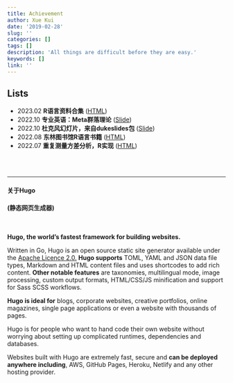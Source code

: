 ```yaml
---
title: Achievement
author: Xue Kui
date: '2019-02-28'
slug: ''
categories: []
tags: []
description: 'All things are difficult before they are easy.'
keywords: []
link: ''
---
```




## Lists


- 2023.02 **R语言资料合集** ([HTML](https://xuekui.site/source/rweb))
- 2022.10 **专业英语：Meta群落理论** ([Slide](https://xuekui.site/metacommu/term-commu#1))
- 2022.10 **杜克风幻灯片，来自dukeslides包** ([Slide](https://xuekui.site/duke/duke_univ#1))
- 2022.08 **东林图书馆R语言书籍** ([HTML](https://xuekui.site/source/r-book-nefu))
- 2022.07 **重复测量方差分析，R实现** ([HTML](https://xuekui.site/xknote))




<br><br>


----

#### 关于Hugo

#### (静态网页生成器)

<br>

**Hugo, the world's fastest framework for building websites.**


Written in Go, Hugo is an open source static site generator available under the [Apache Licence 2.0.](https://github.com/gohugoio/hugo/blob/master/LICENSE) **Hugo supports** TOML, YAML and JSON data file types, Markdown and HTML content files and uses shortcodes to add rich content. **Other notable features** are taxonomies, multilingual mode, image processing, custom output formats, HTML/CSS/JS minification and support for Sass SCSS workflows.



**Hugo is ideal for** blogs, corporate websites, creative portfolios, online magazines, single page applications or even a website with thousands of pages.


Hugo is for people who want to hand code their own website without worrying about setting up complicated runtimes, dependencies and databases.

Websites built with Hugo are extremely fast, secure and **can be deployed anywhere including**, AWS, GitHub Pages, Heroku, Netlify and any other hosting provider.




